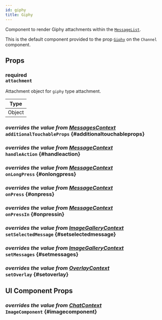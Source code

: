 ```yaml
---
id: giphy
title: Giphy
---
```





Component to render Giphy attachments within the [`MessageList`](../../message-list).

This is the default component provided to the prop [`Giphy`](../../../ui-components/channel#giphy) on the `Channel` component.

## Props

### <div class="label description required">required</div> `attachment`

Attachment object for `giphy` type attachment.

| Type   |
| ------ |
| Object |

### <div class="label description">_overrides the value from [MessagesContext](../../../state-and-offline-support/contexts/messages-context#additionaltouchableprops)_</div> `additionalTouchableProps` {#additionaltouchableprops}

<AdditionalTouchableProps />

### <div class="label description">_overrides the value from [MessageContext](../../../state-and-offline-support/contexts/message-context#handleaction)_</div> `handleAction` {#handleaction}

<HandleAction />

### <div class="label description">_overrides the value from [MessageContext](../../../state-and-offline-support/contexts/message-context#onlongpress)_</div> `onLongPress` {#onlongpress}

<OnLongPress />

### <div class="label description">_overrides the value from [MessageContext](../../../state-and-offline-support/contexts/message-context#onpress)_</div> `onPress` {#onpress}

<OnPress />

### <div class="label description">_overrides the value from [MessageContext](../../../state-and-offline-support/contexts/message-context#onpressin)_</div> `onPressIn` {#onpressin}

<OnPressIn />

### <div class="label description">_overrides the value from [ImageGalleryContext](../../../state-and-offline-support/contexts/image-gallery-context#setimage)_</div> `setSelectedMessage` {#setselectedmessage}

<SetSelectedMessage />

### <div class="label description">_overrides the value from [ImageGalleryContext](../../../state-and-offline-support/contexts/image-gallery-context#setimages)_</div> `setMessages` {#setmessages}

<SetMessages />

### <div class="label description">_overrides the value from [OverlayContext](../../../state-and-offline-support/contexts/overlay-context#setoverlay)_</div> `setOverlay` {#setoverlay}

<SetOverlay />

## UI Component Props

### <div class="label description">_overrides the value from [ChatContext](../../state-and-offline-support/contexts/chat-context#imagecomponent)_</div> `ImageComponent` {#imagecomponent}

<ImageComponent />
